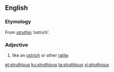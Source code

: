 ==English==

===Etymology===

From {{etyl|la|en}} ''[[struthio]]'' ‘ostrich’.

===Adjective===
{{en-adj}}

# like an [[ostrich]] or other [[ratite]]

[[et:struthious]]
[[ku:struthious]]
[[ta:struthious]]
[[vi:struthious]]